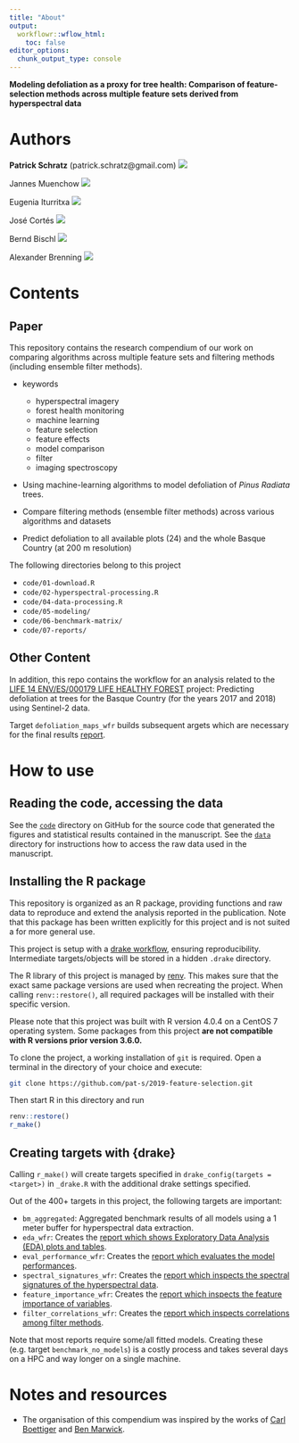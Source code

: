 ```yaml
---
title: "About"
output:
  workflowr::wflow_html:
    toc: false
editor_options:
  chunk_output_type: console
---
```


**Modeling defoliation as a proxy for tree health: Comparison of feature-selection methods across multiple feature sets derived from hyperspectral data**

# Authors

**Patrick Schratz** (patrick.schratz@gmail.com) [![](https://orcid.org/sites/default/files/images/orcid_16x16.png)](http://orcid.org/0000-0003-0748-6624)

Jannes Muenchow [![](https://orcid.org/sites/default/files/images/orcid_16x16.png)](http://orcid.org/0000-0001-7834-4717)

Eugenia Iturritxa [![](https://orcid.org/sites/default/files/images/orcid_16x16.png)](https://orcid.org/0000-0002-0577-3315)

José Cortés [![](https://orcid.org/sites/default/files/images/orcid_16x16.png)](http://orcid.org/0000-0003-2567-8689)

Bernd Bischl [![](https://orcid.org/sites/default/files/images/orcid_16x16.png)](http://orcid.org/0000-0001-6002-6980)

Alexander Brenning [![](https://orcid.org/sites/default/files/images/orcid_16x16.png)](http://orcid.org/0000-0001-6640-679X)

# Contents

## Paper

This repository contains the research compendium of our work on comparing algorithms across multiple feature sets and filtering methods (including ensemble filter methods).

- keywords

  - hyperspectral imagery
  - forest health monitoring
  - machine learning
  - feature selection
  - feature effects
  - model comparison
  - filter
  - imaging spectroscopy

- Using machine-learning algorithms to model defoliation of _Pinus Radiata_ trees.

- Compare filtering methods (ensemble filter methods) across various algorithms and datasets

- Predict defoliation to all available plots (24) and the whole Basque Country (at 200 m resolution)

The following directories belong to this project

- `code/01-download.R`
- `code/02-hyperspectral-processing.R`
- `code/04-data-processing.R`
- `code/05-modeling/`
- `code/06-benchmark-matrix/`
- `code/07-reports/`

## Other Content

In addition, this repo contains the workflow for an analysis related to the [LIFE 14 ENV/ES/000179 LIFE HEALTHY FOREST](http://www.lifehealthyforest.com/) project: Predicting defoliation at trees for the Basque Country (for the years 2017 and 2018) using Sentinel-2 data.

Target `defoliation_maps_wfr` builds subsequent argets which are necessary for the final results [report](https://pat-s.github.io/2019-feature-selection/report-defoliation.html).

# How to use

## Reading the code, accessing the data

See the [`code`](https://github.com/pat-s/paper_hyperspectral/tree/master/analysis) directory on GitHub for the source code that generated the figures and statistical results contained in the manuscript.
See the [`data`](https://github.com/pat-s/paper_hyperspectral/tree/master/analysis/data) directory for instructions how to access the raw data used in the manuscript.

## Installing the R package

This repository is organized as an R package, providing functions and raw data to reproduce and extend the analysis reported in the publication.
Note that this package has been written explicitly for this project and is not suited a for more general use.

This project is setup with a [drake workflow](https://github.com/ropensci/drake), ensuring reproducibility.
Intermediate targets/objects will be stored in a hidden `.drake` directory.

The R library of this project is managed by [renv](https://rstudio.github.io/renv/index.html).
This makes sure that the exact same package versions are used when recreating the project.
When calling `renv::restore()`, all required packages will be installed with their specific version.

Please note that this project was built with R version 4.0.4 on a CentOS 7 operating system.
Some packages from this project **are not compatible with R versions prior version 3.6.0.**

To clone the project, a working installation of `git` is required.
Open a terminal in the directory of your choice and execute:

```sh
git clone https://github.com/pat-s/2019-feature-selection.git
```

Then start R in this directory and run

```r
renv::restore()
r_make()
```

## Creating targets with {drake}

Calling `r_make()` will create targets specified in `drake_config(targets = <target>)` in `_drake.R` with the additional drake settings specified.

Out of the 400+ targets in this project, the following targets are important:

-   `bm_aggregated`: Aggregated benchmark results of all models using a 1 meter buffer for hyperspectral data extraction.
-   `eda_wfr`: Creates the [report which shows Exploratory Data Analysis (EDA) plots and tables](https://pat-s.github.io/2019-feature-selection/eda.html).
-   `eval_performance_wfr`: Creates the [report which evaluates the model performances](https://pat-s.github.io/2019-feature-selection/eval-performance.html).
-   `spectral_signatures_wfr`: Creates the [report which inspects the spectral signatures of the hyperspectral data](https://pat-s.github.io/2019-feature-selection/spectral-signatures.html).
-   `feature_importance_wfr`: Creates the [report which inspects the feature importance of variables](https://pat-s.github.io/2019-feature-selection/feature-importance.html).
-   `filter_correlations_wfr`: Creates the [report which inspects correlations among filter methods](https://pat-s.github.io/2019-feature-selection/feature-importance.html).

Note that most reports require some/all fitted models.
Creating these (e.g. target `benchmark_no_models`) is a costly process and takes several days on a HPC and way longer on a single machine.

# Notes and resources

* The organisation of this compendium was inspired by the works of [Carl Boettiger](http://www.carlboettiger.info/) and [Ben Marwick](https://github.com/benmarwick).
